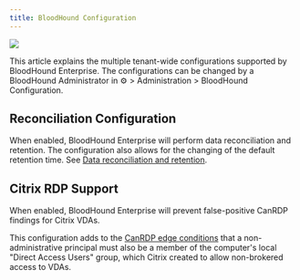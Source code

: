 ---
title: BloodHound Configuration
---

<Frame>
  <img src="/hc/article_attachments/18258001080731.png"/>
</Frame>

This article explains the multiple tenant-wide configurations supported by BloodHound Enterprise. The configurations can be changed by a BloodHound Administrator in ⚙️ > Administration > BloodHound Configuration.

## Reconciliation Configuration


When enabled, BloodHound Enterprise will perform data reconciliation and retention. The configuration also allows for the changing of the default retention time. See [Data reconciliation and retention](/hc/en-us/articles/Data-reconciliation-and-retention).

## Citrix RDP Support

When enabled, BloodHound Enterprise will prevent false-positive CanRDP findings for Citrix VDAs.

This configuration adds to the [CanRDP edge conditions](/hc/en-us/articles/CanRDP) that a non-administrative principal must also be a member of the computer's local "Direct Access Users" group, which Citrix created to allow non-brokered access to VDAs.
